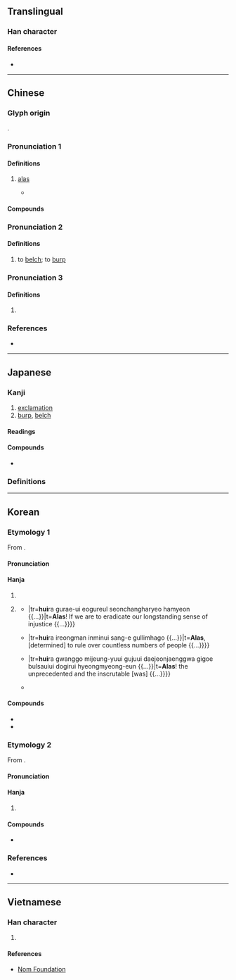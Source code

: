 {{character info}}
==Translingual==

===Han character===
{{Han char|rn=30|rad=口|as=13|sn=16|four=60036|canj=RYTP|ids=⿰口意}}

====References====
* {{Han ref|kx=0210.080|dkj=04381|dj=0432.310|hdz=10694.010|uh=566B|ud=22123|bh=BEB3|bd=48819}}

----

==Chinese==
{{zh-forms}}

===Glyph origin===
{{Han etym}}
{{Han compound|口|意|ls=psc|c1=s|c2=p}}.

===Pronunciation 1===
{{zh-pron
|m=yī,yì,1nb=standard in Mainland; variant in Taiwan,2nb=standard in Taiwan
|m-s=
|dg=
|c=ji1
|c-t=
|g=
|h=pfs=
|j=
|mb=
|md=
|mn=
|mn-t=
|w=
|x=
|mc=1
|oc=2
|cat=intj
}}

====Definitions====
{{zh-hanzi}}

# {{zh-obsolete}} [[alas]] {{gl|[[express#Verb|expressing]] [[regret]] or [[surprise]]}}
#* {{zh-x|^顏 ^淵 死。子 曰：「噫！天 喪 予{yú}！天 喪 予{yú}！」|When Yan Yuan died, the Master said, "'''Alas'''! Heaven is destroying me! Heaven is destroying me!"
|ref=Analects}}

====Compounds====
{{zh-der|噫氣|噫嗚|噫嘻|噫吁戲|梁鴻五噫|憑噫}}

===Pronunciation 2===
{{zh-pron
|m=ài,yì,1nb=standard in Mainland,2nb=standard in Taiwan
|m-s=
|dg=
|c=aai3
|c-t=
|g=
|h=pfs=
|j=
|mb=
|md=
|mn=
|mn-t=
|w=
|x=
|mc=2
|oc=1
|cat=v
}}

====Definitions====
{{zh-hanzi}}

# to [[belch]]; to [[burp]]

===Pronunciation 3===
{{zh-pron
|m=yì
|m-s=
|dg=
|c-t=
|g=
|h=pfs=
|j=
|mb=
|md=
|mn=
|mn-t=
|w=
|x=
|cat=
}}

====Definitions====
{{zh-hanzi}}

# {{rfdef|zh}}

===References===
* {{R:yue:Hanzi}}

{{zh-cat|Phrasebook}}

----

==Japanese==

===Kanji===
{{ja-kanji|grade=|rs=口13}}

# [[exclamation]]
# [[burp]], [[belch]]

====Readings====
{{ja-readings
|goon=い, え
|kanon=あい, い
<!--|on=おく-->
|kun=ああ-, おくび-
}}

====Compounds====
* {{ja-r|五%噫|ご%い}}

===Definitions===
{{ja-kanjitab|yomi=k|ああ}}
{{ja-see|ああ}}

----

==Korean==

===Etymology 1===
From {{der|ko|ltc|-}} {{ltc-l|噫|id=1}}.

{{collapse|
* {{hanja-dongguk|ᅙᅴᆼ|quy}}
* {{hanja-samun|희|huy|un=支}}
|Historical readings
|bg=#FFFFFF}}

====Pronunciation====
{{ko-hanja-pron|희}}

====Hanja====
{{ko-hanja-search}}
{{ko-hanja|[[한숨]] [[쉬다|쉴]]|희}}

# {{hanja form of|희|to [[sigh]]; to [[groan]]}}
# {{lb|ko|literary}} {{hanja form of|희|[[alas]] {{gl|[[express#Verb|expressing]] [[regret]] or [[surprise]]}}}}
#* {{quote-book|ko|year=1919|title={{w2|ko|s:3·1독립선언서#원문|기미 독립 선언서(己未獨立宣言書)}}|trans-title={{w2|en|s:Proclamation of Korean Independence|Proclamation of Korean Independence}}|text='''{{ruby|[噫](희)}}'''[[라]] {{ruby|[[[舊]][[來]]](구래)}}[[의]] {{ruby|[[[抑鬱]]](억울)}}[[을]] {{ruby|[[[宣]][[暢]]](선창)}}<ruby>[[하다|하려]] [[하다|하면]] {{...}}|tr='''hui'''ra gurae-ui eogureul seonchangharyeo hamyeon {{...}}|t='''Alas'''! If we are to eradicate our longstanding sense of injustice {{...}}}}
#* {{quote-book|ko|year=1919|author=[[w:Han Yong-un|Han Yong-un]], {{w2|ko|한용운|한용운(韓龍雲)|tr=-}}|title={{w2|ko|s:조선 독립의 서#一. 槪論|조선 독립의 서(朝鮮 獨立의 書)|tr=Joseon dongnibui seo}}|trans-title=A letter for Korean independence|text='''{{ruby|[噫](희)}}'''[[라]], {{ruby|[([[一]])[[億萬]]](일억만)}} {{ruby|[[[人民]]](인민)}}[[의]] {{ruby|[[[上]]](상)}}[[에]] {{ruby|[[[君臨]]](군림)}}[[하다|하고]] {{...}}|tr='''hui'''ra ireongman inminui sang-e gullimhago {{...}}|t='''Alas''', [determined] to rule over countless numbers of people {{...}}}}
#* {{quote-book|ko|year=1919|author=[[w:Han Yong-un|Han Yong-un]], {{w2|ko|한용운|한용운(韓龍雲)|tr=-}}|title={{w2|ko|s:조선 독립의 서#一. 槪論|조선 독립의 서(朝鮮 獨立의 書)|tr=Joseon dongnibui seo}}|trans-title=A letter for Korean independence|text='''{{ruby|[噫](희)}}'''[[라]] {{ruby|[[[曠古]]](광고)}} {{ruby|[[[未曾有]]](미증유)}}[[의]] {{ruby|[[[歐洲]]](구주)}}[[의]] {{ruby|[[[大]][[戰爭]]](대전쟁)}}[[과]] {{ruby|[[[奇怪]]](기괴)}} {{ruby|[[[不]][[思議]]](불사의)}}[[의]] {{ruby|[[[獨逸]]](독일)}}[[의]] {{ruby|[[[革命]]](혁명)}}[[은]] {{...}}|tr='''hui'''ra gwanggo mijeung-yuui gujuui daejeonjaenggwa gigoe bulsauiui dogirui hyeongmyeong-eun {{...}}|t='''Alas'''! the unprecedented {{w|World War I|European war}} and the inscrutable {{w|German Revolution of 1918–1919|German Revolution}} [was] {{...}}}}
#* {{quote-book|ko|year=1929|author=[[w:Sin Chaeho|Sin Chaeho]], {{w2|ko|신채호|신채호(申采浩)|tr=-}}|title={{w2|ko|s:조선사 연구 초|조선사연구초(朝鮮史硏究草)|tr=Joseonsayeon-gucho}}|trans-title=Exploratory Studies in Korean History|text='''{{ruby|[噫](희)}}'''[[라]], {{ruby|[[[李]][[勣]]](이적)}}[[과]] {{ruby|[[[蘇]][[定]][[方]]](소정방)}}[[이]] {{ruby|[[[麗]]](여)}}·{{ruby|[[[濟]]](제)}}[[의]] {{ruby|[[[文獻]]](문헌)}}[[을]] {{ruby|[[[掃蕩]]](소탕)}}[[하다|하였다]] [[하다|하지만]]|tr='''hui'''ra, Ijeokgwa Sojeongbang-i Yeo·Je-ui munheoneul sotanghayeotda hajiman|t='''Alas''', although it is said that {{w|Li Shiji|Li Ji}} and {{w|Su Dingfang}} wiped out the literature of {{w|Goguryeo}} and {{w|Baekje}}}}

====Compounds====
{{der-top|Compounds}}
* {{ko-l|희라|[[alas]]|[[噫]][[라]]}}
* {{ko-l|희오|[[sorrowing]]|噫嗚}}
{{der-bottom}}

===Etymology 2===
From {{der|ko|ltc|-}} {{ltc-l|噫|id=2}}.

{{collapse|
* {{hanja-dongguk|ᅙᅢᆼ〮|qáy}}
* {{hanja-hunmong|애〯|ǎy|身體#상29B|hun=트〮림〮 애〯}}
|Historical readings
|bg=#FFFFFF}}

====Pronunciation====
{{ko-hanja-pron|애}}

====Hanja====
{{ko-hanja|트림하다|트림할|애}}

# {{hanja form of|애|to [[belch]]; to [[burp]]}}

====Compounds====
{{der-top3|Compounds}}
* {{ko-l|애기|[[burp]]|噫氣}}
{{der-bottom}}

===References===
* {{R:hanjadoc|1563}}

----

==Vietnamese==

===Han character===
{{vi-readings|reading=y|rs=口13}}

# {{rfdef|vi|sort=口13}}

====References====
* [http://nomfoundation.org/common/nom_details.php?codepoint=566b Nom Foundation]